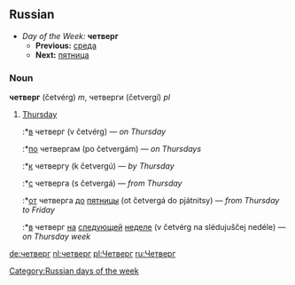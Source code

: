 ==Russian==
*''Day of the Week:'' '''четверг'''
**'''Previous:''' [[среда]]
**'''Next:''' [[пятница]]

===Noun===
'''четверг''' (četvérg) ''m'', четверги (četvergí) ''pl''

# [[Thursday]]
#:*[[в]] четверг (v četvérg) — ''on Thursday''
#:*[[по]] четвергам (po četvergám) — ''on Thursdays''
#:*[[к]] четвергу (k četvergú) — ''by Thursday''
#:*[[с]] четверга (s četvergá) — ''from Thursday''
#:*[[от]] четверга [[до]] [[пятница|пятницы]] (ot četvergá do pjátnitsy) — ''from Thursday to Friday''
#:*[[в]] четверг [[на]] [[следующий|следующей]] [[неделя|неделе]] (v četvérg na slédujuščej nedéle) — ''on Thursday week''

[[Category:Russian days of the week]]

[[de:четверг]]
[[nl:четверг]]
[[pl:Четверг]]
[[ru:Четверг]]
